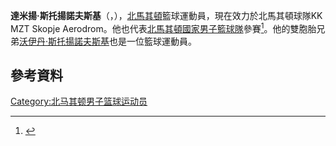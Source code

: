 '''達米揚·斯托揚諾夫斯基'''（{{lang-mk|'''Дамјан Стојановски'''}}，{{bd|1987年|12月9日}}），[[北馬其頓|北馬其頓]]籃球運動員，現在效力於北馬其頓球隊KK MZT Skopje Aerodrom。他也代表[[北馬其頓國家男子籃球隊|北馬其頓國家男子籃球隊]]參賽<ref>{{Cite web |url=http://www.eurobasket2011.com/en/cid_4,w7QjPeH-M,ty138LH2l3.teamID_2604.compID_qMRZdYCZI6EoANOrUf9le2.season_2011.roundID_7991.playerID_52298.html |title=EuroBasket 2011 Profile |access-date=2015-07-18 |archive-date=2013-01-02 |archive-url=https://archive.is/20130102174443/http://www.eurobasket2011.com/en/cid_4,w7QjPeH-M,ty138LH2l3.teamID_2604.compID_qMRZdYCZI6EoANOrUf9le2.season_2011.roundID_7991.playerID_52298.html |dead-url=no }}</ref>。他的雙胞胎兄弟[[沃伊丹·斯托揚諾夫斯基|沃伊丹·斯托揚諾夫斯基]]也是一位籃球運動員。

== 參考資料 == 
{{reflist}}

{{Authority control}}
{{DEFAULTSORT:Stojanovski, Damjan}}
[[Category:北马其顿男子篮球运动员|Category:北马其顿男子篮球运动员]]